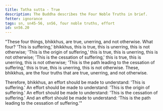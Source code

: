 ```yaml
---
title: Tatha sutta - True
description: The Buddha describes the Four Noble Truths in brief.
fetter: ignorance
tags: sn, sn45-56, sn56, four noble truths, effort
id: sn56.20
---
```


"These four things, bhikkhus, are true, unerring, and not otherwise. What four? 'This is suffering,' bhikkhus, this is true, this is unerring, this is not otherwise; 'This is the origin of suffering,' this is true, this is unerring, this is not otherwise; 'This is the cessation of suffering,' this is true, this is unerring, this is not otherwise; 'This is the path leading to the cessation of suffering,' this is true, this is unerring, this is not otherwise. These, bhikkhus, are the four truths that are true, unerring, and not otherwise.

Therefore, bhikkhus, an effort should be made to understand: 'This is suffering.' An effort should be made to understand: 'This is the origin of suffering.' An effort should be made to understand: 'This is the cessation of suffering.' And an effort should be made to understand: 'This is the path leading to the cessation of suffering.'"